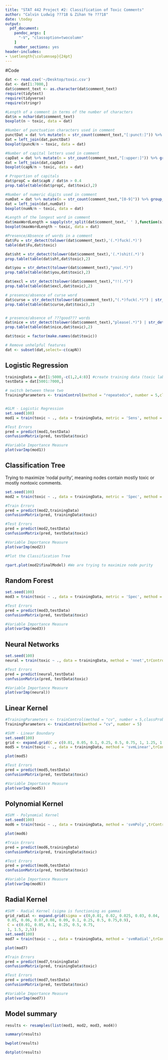 ```yaml
---
title: "STAT 442 Project #2: Classification of Toxic Comments"
author: "Calvin Ludwig ???18 & Zihan Ye ???18"
date: \today
output: 
  pdf_document:
    pandoc_args: [
      "-V", "classoption=twocolumn"
    ]
    number_sections: yes
header-includes:
- \setlength{\columnsep}{24pt}
---
```

#Code
```r
dat <- read.csv('~/Desktop/toxic.csv')
dat <- dat[1:7000,]
dat$comment_text <- as.character(dat$comment_text)
require(tidytext)
require(tidyverse)
require(stringr)
```


```r
#Length of a comment in terms of the number of characters
dat$n = nchar(dat$comment_text) 
boxplot(n ~ toxic, data = dat)

#Number of punctuation characters used in comment
punctDat = dat %>% mutate(n = str_count(comment_text,"[:punct:]")) %>% group_by(id) %>% summarize(puncN = sum(n)) 
dat = left_join(dat,punctDat)
boxplot(puncN/n ~ toxic, data = dat)

#Number of capital letters used in comment
capDat = dat %>% mutate(n = str_count(comment_text,"[:upper:]")) %>% group_by(id) %>% summarize(capN = sum(n)) 
dat = left_join(dat,capDat)
boxplot(capN/n ~ toxic, data = dat)

# Proportion of capitals
dat$propC = dat$capN / dat$n > 0.4
prop.table(table(dat$propC, dat$toxic),2)

#Number of numeric digits used in comment
numDat = dat %>% mutate(n = str_count(comment_text,"[0-9]")) %>% group_by(id) %>% summarize(numN = sum(n)) 
dat = left_join(dat,numDat)
boxplot(numN/n ~ toxic, data = dat)

#Length of the longest word in comment
dat$maxWordLength = sapply(str_split(dat$comment_text,' ' ),function(s) max(nchar(s)))
boxplot(maxWordLength ~ toxic, data = dat)

#Presence/Absence of words in a comment
dat$Fu = str_detect(tolower(dat$comment_text),'(.*)fuck(.*)')
table(dat$Fu,dat$toxic)

dat$sht = str_detect(tolower(dat$comment_text),'(.*)shit(.*)')
prop.table(table(dat$sht,dat$toxic),2)

dat$you = str_detect(tolower(dat$comment_text),"you(.*)")
prop.table(table(dat$you,dat$toxic),2)

dat$excl = str_detect(tolower(dat$comment_text),"!!(.*)")
prop.table(table(dat$excl,dat$toxic),2)

# presence/absence of curse word
dat$curse = str_detect(tolower(dat$comment_text),"(.*)fuck(.*)") | str_detect(tolower(dat$comment_text),"(.*)fck(.*)") | str_detect(tolower(dat$comment_text),"(.*)f*ck(.*)") | str_detect(tolower(dat$comment_text),"(.*)shit(.*)") | str_detect(tolower(dat$comment_text),"(.*)cock(.*)") | str_detect(tolower(dat$comment_text),"gay(.*)") | str_detect(tolower(dat$comment_text),"(.*)sex(.*)") | str_detect(tolower(dat$comment_text),"(.*)fag(.*)") | str_detect(tolower(dat$comment_text),"(.*)ass(.*)") | str_detect(tolower(dat$comment_text),"(.*)bitch(.*)") | str_detect(tolower(dat$comment_text),"dick(.*)") | str_detect(tolower(dat$comment_text),"arse(.*)") | str_detect(tolower(dat$comment_text),"christ(.*)") | str_detect(tolower(dat$comment_text),"cunt(.*)") | str_detect(tolower(dat$comment_text),"lol(.*)")| str_detect(tolower(dat$comment_text),"haha(.*)")
prop.table(table(dat$curse,dat$toxic),2)


# presence/absence of ???good??? words
dat$nice = str_detect(tolower(dat$comment_text),"please(.*)") | str_detect(tolower(dat$comment_text),"thank(.*)") | str_detect(tolower(dat$comment_text),"apolog(.*)") | str_detect(tolower(dat$comment_text),"welcome(.*)") | str_detect(tolower(dat$comment_text),"hello") | str_detect(tolower(dat$comment_text),"interest(.*)") | str_detect(tolower(dat$comment_text),"great(.*)") | str_detect(tolower(dat$comment_text),"agree(.*)") | str_detect(tolower(dat$comment_text),"there(.*)")
prop.table(table(dat$nice,dat$toxic),2)

dat$toxic = factor(make.names(dat$toxic))

# Remove unhelpful features
dat <- subset(dat,select=-c(capN))
```

## Logistic Regression

```r
trainingData = dat[1:5000,-c(1,2,4:8)] #create training data (toxic labels + features)
testData = dat[5001:7000,]

# switch between these two
TrainingParameters <- trainControl(method = "repeatedcv", number = 5,classProbs = TRUE, summaryFunction = twoClassSummary)


#GLM - Logistic Regression
set.seed(100)
mod1 = train(toxic ~ ., data = trainingData, metric = 'Sens', method = 'glm',trControl = TrainingParameters, preProcess = c('scale','center')) #Default is to optimize by Accuracy; could add metric = 'Spec' or 'Sens' or 'ROC' plus the commented out training parameters to optimize by specificity

#Test Errors
pred = predict(mod1,testData)
confusionMatrix(pred, testData$toxic)

#Variable Importance Measure
plot(varImp(mod1))
```



## Classification Tree

Trying to maximize 'nodal purity', meaning nodes contain mostly toxic or mostly nontoxic comments.

```r
set.seed(100)
mod2 = train(toxic ~ ., data = trainingData, metric = 'Spec', method = 'rpart1SE',trControl = TrainingParameters) #add metric = 'Spec'

#Train Errors
pred = predict(mod2,trainingData)
confusionMatrix(pred, trainingData$toxic)

#Test Errors
pred = predict(mod2,testData)
confusionMatrix(pred, testData$toxic)

#Variable Importance Measure
plot(varImp(mod2))

#Plot the Classification Tree

rpart.plot(mod2$finalModel) #We are trying to maximize node purity
```



## Random Forest

```r
set.seed(100)
mod3 = train(toxic ~ ., data = trainingData, metric = 'Spec', method = 'rf',trControl = TrainingParameters) #add metric = 'Spec'

#Test Errors
pred = predict(mod3,testData)
confusionMatrix(pred, testData$toxic)

#Variable Importance Measure
plot(varImp(mod3))
```


## Neural Networks

```r
set.seed(100)
neural = train(toxic ~ ., data = trainingData, method = 'nnet',trControl = TrainingParameters, preProcess = c('scale','center'), metric='Sens') 
```

```r
#Test Errors
pred = predict(neural,testData)
confusionMatrix(pred, testData$toxic)

#Variable Importance Measure
plot(varImp(neural))
```

## Linear Kernel

```r
#TrainingParameters <- trainControl(method = "cv", number = 5,classProbs = TRUE, summaryFunction = twoClassSummary)
TrainingParameters <- trainControl(method = "cv", number = 5)

#SVM - Linear Boundary
set.seed(100)
grid <- expand.grid(C = c(0.01, 0.05, 0.1, 0.25, 0.5, 0.75, 1, 1.25, 1.5, 1.75, 2,5)) # giving R potential C parameter values
mod5 = train(toxic ~ ., data = trainingData, method = 'svmLinear',trControl = TrainingParameters, tuneGrid = grid, tuneLength = 10, preProcess = c('scale','center')) #Default is to optimize by Accuracy; could add metric = 'Spec' or 'Sens' or 'ROC' plus the commented out training parameters to optimize by specificity

plot(mod5)

#Test Errors
pred = predict(mod5,testData)
confusionMatrix(pred, testData$toxic)

#Variable Importance Measure
plot(varImp(mod5))
```

## Polynomial Kernel

```r
#SVM - Polynomial Kernel
set.seed(100)
mod6 = train(toxic ~ ., data = trainingData, method = 'svmPoly',trControl = TrainingParameters, tuneLength = 3, preProcess = c('scale','center')) #Default is to optimize by Accuracy; could add metric = 'Spec' or 'Sens' or 'ROC' plus the commented out training parameters to optimize by specificity

plot(mod6)

#Train Errors
pred = predict(mod6,trainingData)
confusionMatrix(pred, trainingData$toxic)

#Test Errors
pred = predict(mod6,testData)
confusionMatrix(pred, testData$toxic)

#Variable Importance Measure
plot(varImp(mod6))
```

## Radial Kernel

```r
#SVM - Radial Kernel (sigma is functioning as gamma)
grid_radial <- expand.grid(sigma = c(0,0.01, 0.02, 0.025, 0.03, 0.04,
 0.05, 0.06, 0.07,0.08, 0.09, 0.1, 0.25, 0.5, 0.75,0.9),
 C = c(0.01, 0.05, 0.1, 0.25, 0.5, 0.75,
 1, 1.5, 2,5))
set.seed(100)
mod7 = train(toxic ~ ., data = trainingData, method = 'svmRadial',trControl = TrainingParameters, tuneGrid = grid_radial,tuneLength = 10, preProcess = c('scale','center')) #Default is to optimize by Accuracy; could add metric = 'Spec' or 'Sens' or 'ROC' plus the commented out training parameters to optimize by specificity

plot(mod7)

#Train Errors
pred = predict(mod7,trainingData)
confusionMatrix(pred, trainingData$toxic)

#Test Errors
pred = predict(mod7,testData)
confusionMatrix(pred, testData$toxic)

#Variable Importance Measure
plot(varImp(mod7))
```


## Model summary
```r
results <- resamples(list(mod1, mod2, mod3, mod4))

summary(results)

bwplot(results)

dotplot(results)
```

